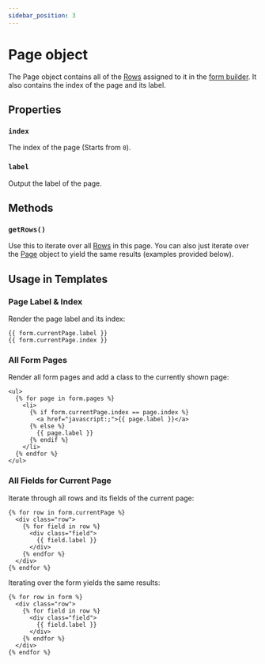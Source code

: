```yaml
---
sidebar_position: 3
---
```


# Page object

The Page object contains all of the [Rows](./row) assigned to it in the [form builder](../../forms/builder/). It also contains the index of the page and its label.

## Properties

### `index`

The index of the page (Starts from `0`).

### `label`

Output the label of the page.

## Methods

### `getRows()`

Use this to iterate over all [Rows](./row) in this page. You can also just iterate over the [Page](./page) object to yield the same results (examples provided below).

## Usage in Templates

### Page Label & Index

Render the page label and its index:

```twig showLineNumbers
{{ form.currentPage.label }}
{{ form.currentPage.index }}
```

### All Form Pages

Render all form pages and add a class to the currently shown page:

```twig showLineNumbers
<ul>
  {% for page in form.pages %}
    <li>
      {% if form.currentPage.index == page.index %}
        <a href="javascript:;">{{ page.label }}</a>
      {% else %}
        {{ page.label }}
      {% endif %}
    </li>
  {% endfor %}
</ul>
```

### All Fields for Current Page

Iterate through all rows and its fields of the current page:

```twig showLineNumbers
{% for row in form.currentPage %}
  <div class="row">
    {% for field in row %}
      <div class="field">
        {{ field.label }}
      </div>
    {% endfor %}
  </div>
{% endfor %}
```

Iterating over the form yields the same results:

```twig showLineNumbers
{% for row in form %}
  <div class="row">
    {% for field in row %}
      <div class="field">
        {{ field.label }}
      </div>
    {% endfor %}
  </div>
{% endfor %}
```
